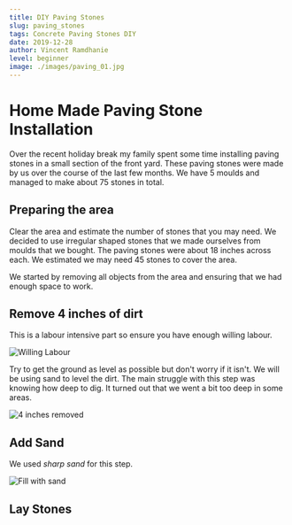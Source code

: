 ```yaml
---
title: DIY Paving Stones
slug: paving_stones
tags: Concrete Paving Stones DIY
date: 2019-12-28
author: Vincent Ramdhanie
level: beginner
image: ./images/paving_01.jpg
---
```


# Home Made Paving Stone Installation

Over the recent holiday break my family spent some time installing paving stones in a small section of the front yard. 
These paving stones were made by us over the course of the last few months. We have 5 moulds and managed to make about
75 stones in total.

## Preparing the area

Clear the area and estimate the number of stones that you may need. We decided to use irregular shaped
stones that we made ourselves from moulds that we bought. The paving stones were about 18 inches across 
each. We estimated we may need 45 stones to cover the area.

We started by removing all objects from the area and ensuring that we had enough space to work.

## Remove 4 inches of dirt

This is a labour intensive part so ensure you have enough willing labour.

![Willing Labour](./images/paving_02.jpg)

Try to get the ground as level as possible but don't worry if it isn't. We will be using sand to
level the dirt. The main struggle with this step was knowing how deep to dig. It turned out that 
we went a bit too deep in some areas. 

![4 inches removed](./images/paving_03.jpg)

## Add Sand

We used *sharp sand* for this step.

![Fill with sand](./images/paving_04.jpg)

## Lay Stones


